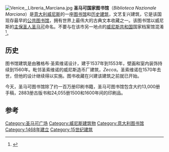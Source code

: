 {{Multiple issues|
{{Expand language|1=en|status=yes|time=2021-12-31T14:06:37+00:00}}
{{Expert needed|subject=建筑|subject2=文艺复兴|subject3=艺术|time=2021-12-31T14:06:37+00:00}}
{{Refimprove|time=2021-12-31T14:06:37+00:00}}
}}
[[File:Venice,_Libreria_Marciana.jpg|thumb]]
'''圣马可国家图书馆'''（''Biblioteca Nazionale Marciana''）是[[意大利|意大利]][[威尼斯|威尼斯]]的一座[[图书馆|图书馆]]和[[历史建筑|历史建筑]]，文艺复兴建筑，它是该国现存最早的[[公共图书馆|公共图书馆]]，拥有世界上最伟大的古典文本收藏之一。该图书馆以威尼斯的[[主保圣人|主保圣人]][[圣马可|圣马可]]命名。不要与在该市另一地点的[[威尼斯共和国|威尼斯共和国]]国家档案馆混淆<ref>{{Cite web |url=http://www.archiviodistatovenezia.it/index.php?id=12&L=3 |title=The State Archives of Venice |accessdate=2012-03-07 |archive-date=2012-03-30 |archive-url=https://web.archive.org/web/20120330183434/http://www.archiviodistatovenezia.it/index.php?id=12&L=3 |dead-url=no }}</ref>。

== 历史 ==
图书馆建筑是由雅格布·圣索维诺设计，建于1537年到1553年，壁画和室内装饰持续到1560年。毗邻圣索维诺的威尼斯造币厂建筑，''Zecca''。圣索维诺在1570年去世，但他的设计继续得以实施。图书收藏在兴建该建筑之前就已开始。

今天，圣马可图书馆除了约一百万册印刷书籍，圣马可图书馆包含大约13,000册手稿，2883册古版书和24,055册1500和1600年间的印刷品。

== 参考 ==
{{Reflist}}
{{Refbegin}}
{{Refend}}

{{Coord|45.43344|12.338923|type:landmark|display=title}}

{{圣马可广场}}
{{Authority control}}
[[Category:圣马可广场|Category:圣马可广场]]
[[Category:威尼斯建筑物|Category:威尼斯建筑物]]
[[Category:意大利图书馆|Category:意大利图书馆]]
[[Category:1468年建立|Category:1468年建立]]
[[Category:15世纪建筑|Category:15世纪建筑]]